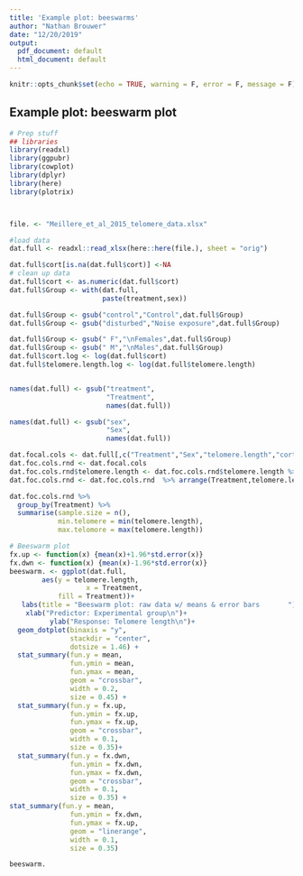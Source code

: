 ---
title: 'Example plot: beeswarms'
author: "Nathan Brouwer"
date: "12/20/2019"
output:
  pdf_document: default
  html_document: default
---

```{r setup, include=FALSE}
knitr::opts_chunk$set(echo = TRUE, warning = F, error = F, message = F)
```

## Example plot: beeswarm plot

```{r echo = F}
# Prep stuff
## libraries
library(readxl)
library(ggpubr)
library(cowplot)
library(dplyr)
library(here)
library(plotrix)



file. <- "Meillere_et_al_2015_telomere_data.xlsx"

#load data
dat.full <- readxl::read_xlsx(here::here(file.), sheet = "orig")

dat.full$cort[is.na(dat.full$cort)] <-NA
# clean up data
dat.full$cort <- as.numeric(dat.full$cort)
dat.full$Group <- with(dat.full,
                       paste(treatment,sex))

dat.full$Group <- gsub("control","Control",dat.full$Group)
dat.full$Group <- gsub("disturbed","Noise exposure",dat.full$Group)

dat.full$Group <- gsub(" F","\nFemales",dat.full$Group)
dat.full$Group <- gsub(" M","\nMales",dat.full$Group)
dat.full$cort.log <- log(dat.full$cort)
dat.full$telomere.length.log <- log(dat.full$telomere.length)


names(dat.full) <- gsub("treatment",
                        "Treatment",
                        names(dat.full))

names(dat.full) <- gsub("sex",
                        "Sex",
                        names(dat.full))
```

```{r echo = F}
dat.focal.cols <- dat.full[,c("Treatment","Sex","telomere.length","cort")]
dat.foc.cols.rnd <- dat.focal.cols
dat.foc.cols.rnd$telomere.length <- dat.foc.cols.rnd$telomere.length %>% round(1)
dat.foc.cols.rnd <- dat.foc.cols.rnd  %>% arrange(Treatment,telomere.length)

dat.foc.cols.rnd %>% 
  group_by(Treatment) %>% 
  summarise(sample.size = n(),
            min.telomere = min(telomere.length),
            max.telomore = max(telomere.length))
```


```{r echo = F}
# Beeswarm plot
fx.up <- function(x) {mean(x)+1.96*std.error(x)}
fx.dwn <- function(x) {mean(x)-1.96*std.error(x)}
beeswarm. <- ggplot(dat.full,
        aes(y = telomere.length,
                   x = Treatment,
            fill = Treatment))+
   labs(title = "Beeswarm plot: raw data w/ means & error bars       ") +
    xlab("Predictor: Experimental group\n")+
          ylab("Response: Telomere length\n")+
  geom_dotplot(binaxis = "y",
               stackdir = "center",
               dotsize = 1.46) +
  stat_summary(fun.y = mean, 
               fun.ymin = mean, 
               fun.ymax = mean,
               geom = "crossbar", 
               width = 0.2,
               size = 0.45) + 
  stat_summary(fun.y = fx.up, 
               fun.ymin = fx.up, 
               fun.ymax = fx.up,
               geom = "crossbar", 
               width = 0.1,
               size = 0.35)+ 
  stat_summary(fun.y = fx.dwn, 
               fun.ymin = fx.dwn, 
               fun.ymax = fx.dwn,
               geom = "crossbar", 
               width = 0.1,
               size = 0.35) +
stat_summary(fun.y = mean, 
               fun.ymin = fx.dwn, 
               fun.ymax = fx.up,
               geom = "linerange", 
               width = 0.1,
               size = 0.35)

beeswarm.
```

